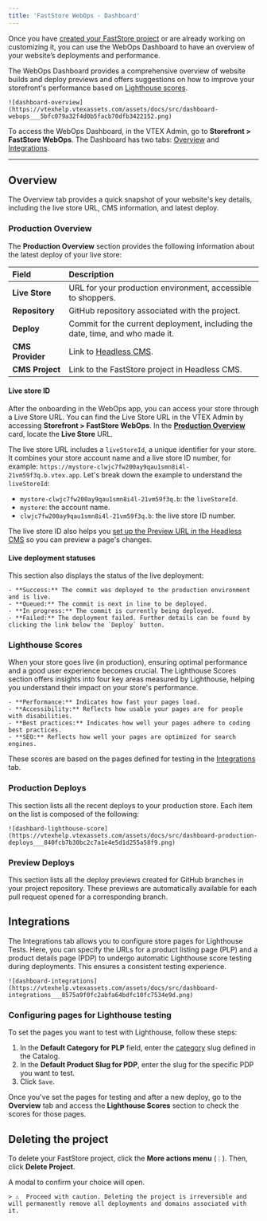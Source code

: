 ```yaml
---
title: 'FastStore WebOps - Dashboard'
---
```


Once you have [created your FastStore project](https://developers.vtex.com/docs/guides/faststore/1-onboarding-starting-the-project#step-2-deploying-the-project) or are already working on customizing it, you can use the WebOps Dashboard to have an overview of your website’s deployments and performance.

The WebOps Dashboard provides a comprehensive overview of website builds and deploy previews and offers suggestions on how to improve your storefront's performance based on [Lighthouse scores](https://developer.chrome.com/docs/lighthouse/performance/performance-scoring).

    ![dashboard-overview](https://vtexhelp.vtexassets.com/assets/docs/src/dashboard-webops___5bfc079a32f4d0b5facb70dfb3422152.png)

To access the WebOps Dashboard, in the VTEX Admin, go to **Storefront > FastStore WebOps**. The Dashboard has two tabs: [Overview](#overview) and [Integrations](#integrations).

---

## Overview

The Overview tab provides a quick snapshot of your website's key details, including the live store URL, CMS information, and latest deploy.

### Production Overview

The **Production Overview** section provides the following information about the latest deploy of your live store:

| Field                 | Description                                                                                                                                                                                          |
| :-------------------- | :----------------------------------------------------------------------------------------------- |
| **Live Store**        | URL for your production environment, accessible to shoppers.                                     |
| **Repository**        | GitHub repository associated with the project.                                                   |
| **Deploy**            | Commit for the current deployment, including the date, time, and who made it.                        |
| **CMS Provider**      | Link to [Headless CMS](https://developers.vtex.com/docs/guides/faststore/headless-cms-overview). |
| **CMS Project**       | Link to the FastStore project in Headless CMS.                                                   |

#### Live store ID

After the onboarding in the WebOps app, you can access your store through a Live Store URL. You can find the Live Store URL in the VTEX Admin by accessing **Storefront > FastStore WebOps**. In the [**Production Overview**](https://developers.vtex.com/docs/guides/faststore/1-onboarding-dashboard#production-overview) card, locate the **Live Store** URL.

The live store URL includes a `liveStoreId`, a unique identifier for your store. It combines your store account name and a live store ID number, for example: `https://mystore-clwjc7fw200ay9qau1smn8i4l-21vm59f3q.b.vtex.app`. Let's break down the example to understand the `liveStoreId`:

- `mystore-clwjc7fw200ay9qau1smn8i4l-21vm59f3q.b`: the `liveStoreId`.
- `mystore`: the account name.
- `clwjc7fw200ay9qau1smn8i4l-21vm59f3q.b`: the live store ID number.

The live store ID also helps you [set up the Preview URL in the Headless CMS](https://developers.vtex.com/docs/guides/faststore/headless-cms-1-configuring-the-vtex-account#step-2-configuring-the-headless-cms) so you can preview a page's changes.

#### Live deployment statuses

This section also displays the status of the live deployment:

    - **Success:** The commit was deployed to the production environment and is live.
    - **Queued:** The commit is next in line to be deployed.
    - **In progress:** The commit is currently being deployed.
    - **Failed:** The deployment failed. Further details can be found by clicking the link below the `Deploy` button.

### Lighthouse Scores

When your store goes live (in production), ensuring optimal performance and a good user experience becomes crucial. The Lighthouse Scores section offers insights into four key areas measured by Lighthouse, helping you understand their impact on your store's performance.

    - **Performance:** Indicates how fast your pages load.
    - **Accessibility:** Reflects how usable your pages are for people with disabilities.
    - **Best practices:** Indicates how well your pages adhere to coding best practices.
    - **SEO:** Reflects how well your pages are optimized for search engines.

These scores are based on the pages defined for testing in the [Integrations](#integrations) tab.

### Production Deploys

This section lists all the recent deploys to your production store. Each item on the list is composed of the following:

    ![dashbard-lighthouse-score](https://vtexhelp.vtexassets.com/assets/docs/src/dashboard-production-deploys___840fcb7b30bc2c7a1e4e5d1d255a58f9.png)

### Preview Deploys

This section lists all the deploy previews created for GitHub branches in your project repository. These previews are automatically available for each pull request opened for a corresponding branch.

## Integrations 

The Integrations tab allows you to configure store pages for Lighthouse Tests. Here, you can specify the URLs for a product listing page (PLP) and a product details page (PDP) to undergo automatic Lighthouse score testing during deployments. This ensures a consistent testing experience.

    ![dashboard-integrations](https://vtexhelp.vtexassets.com/assets/docs/src/dashboard-integrations___8575a9f0fc2abfa64bdfc10fc7534e9d.png)

### Configuring pages for Lighthouse testing
To set the pages you want to test with Lighthouse, follow these steps:

1. In the **Default Category for PLP** field, enter the [category](https://help.vtex.com/en/tutorial/what-is-a-category--6HV4Q3E2FauUoOQoiCCgCg) slug defined in the Catalog.
2. In the **Default Product Slug for PDP**, enter the slug for the specific PDP you want to test.
3. Click `Save`.

Once you've set the pages for testing and after a new deploy, go to the **Overview** tab and access the **Lighthouse Scores** section to check the scores for those pages.


## Deleting the project

To delete your FastStore project, click the **More actions menu** (`⋮`). Then, click **Delete Project**.

A modal to confirm your choice will open.

    > ⚠️  Proceed with caution. Deleting the project is irreversible and will permanently remove all deployments and domains associated with it.
